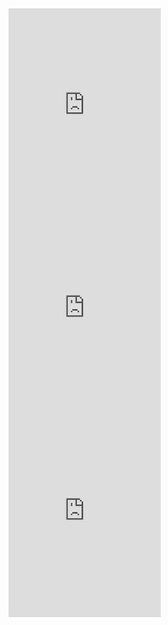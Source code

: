<Tabs>
  <Tab title="Feedback">
  <Frame>
    <iframe
      src="https://snippyly-demo-html-dev.web.app/landing-page-demo.html?feature=user-request&type=user-feedback"
      scrolling="no"
      frameborder="0"
      height="400px"
      class="w-full"
    ></iframe>
    </Frame>
  </Tab>
  <Tab title="Report Bug">
  <Frame>
    <iframe
      src="https://snippyly-demo-html-dev.web.app/landing-page-demo.html?feature=user-request&type=report-bug"
      scrolling="no"
      frameborder="0"
      height="400px"
      class="w-full"
    ></iframe>
    </Frame>
  </Tab>
  <Tab title="Contact Us">
  <Frame>
    <iframe
      src="https://snippyly-demo-html-dev.web.app/landing-page-demo.html?feature=user-request&type=contact-us"
      scrolling="no"
      frameborder="0"
      height="400px"
      class="w-full"
    ></iframe>
    </Frame>
  </Tab>
</Tabs>
